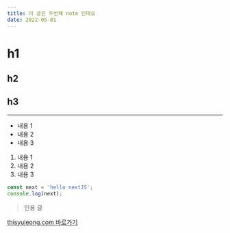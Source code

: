 ```yaml
---
title: 이 글은 두번째 note 인데요
date: 2022-05-01
---
```


# h1

## h2

## h3

---

- 내용 1
- 내용 2
- 내용 3

1. 내용 1
2. 내용 2
3. 내용 3

```js
const next = 'hello nextJS';
console.log(next);
```

> 인용 글

[thisyujeong.com 바로가기](https://thisyujeong.com)
